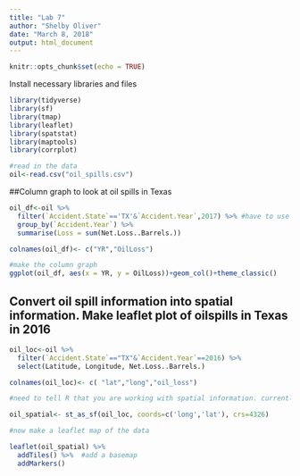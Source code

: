 ```yaml
---
title: "Lab 7"
author: "Shelby Oliver"
date: "March 8, 2018"
output: html_document
---
```


```r
knitr::opts_chunk$set(echo = TRUE)
```

Install necessary libraries and files

```r
library(tidyverse)
library(sf)
library(tmap)
library(leaflet)
library(spatstat)
library(maptools)
library(corrplot)

#read in the data
oil<-read.csv("oil_spills.csv")
```

##Column graph to look at oil spills in Texas

```r
oil_df<-oil %>% 
  filter(`Accident.State`=='TX'&`Accident.Year`,2017) %>% #have to use special ` to call the column when it has a space in the name
  group_by(`Accident.Year`) %>% 
  summarise(Loss = sum(Net.Loss..Barrels.))

colnames(oil_df)<- c("YR","OilLoss")

#make the column graph
ggplot(oil_df, aes(x = YR, y = OilLoss))+geom_col()+theme_classic()
```


## Convert oil spill information into spatial information. Make leaflet plot of oilspills in Texas in 2016

```r
oil_loc<-oil %>% 
  filter(`Accident.State`=="TX"&`Accident.Year`==2016) %>% 
  select(Latitude, Longitude, Net.Loss..Barrels.)

colnames(oil_loc)<- c( "lat","long","oil_loss")

#need to tell R that you are working with spatial information. currently, R is just seeing this information as a dataframe. Change it so that it turns into spatial data.

oil_spatial<- st_as_sf(oil_loc, coords=c('long','lat'), crs=4326)

#now make a leaflet map of the data

leaflet(oil_spatial) %>% 
  addTiles() %>%  #add a basemap
  addMarkers()

```

